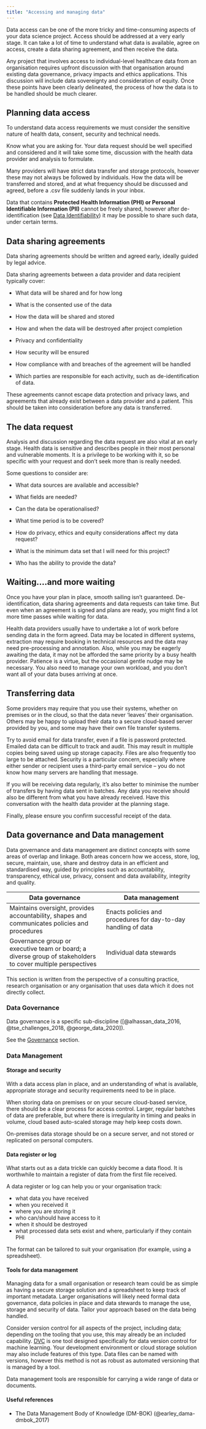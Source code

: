 ```yaml
---
title: "Accessing and managing data"
---
```


Data access can be one of the more tricky and time-consuming aspects of your data science project. Access should be addressed at a very early stage. ​​It can take a lot of time to understand what data is available, agree on access, create a data sharing agreement, and then receive the data.

Any project that involves access to individual-level healthcare data from an organisation requires upfront discussion with that organisation around existing data governance, privacy impacts and ethics applications. This discussion will include data sovereignty and consideration of equity. Once these points have been clearly delineated, the process of how the data is to be handled should be much clearer.

## Planning data access

To understand data access requirements we must consider the sensitive nature of health data, consent, security and technical needs.

Know what you are asking for. Your data request should be well specified and considered and it will take some time, discussion with the health data provider and analysis to formulate.

Many providers will have strict data transfer and storage protocols, however these may not always be followed by individuals. How the data will be transferred and stored, and at what frequency should be discussed and agreed, before a .csv file suddenly lands in your inbox.

Data that contains **Protected Health Information (PHI) or Personal Identifiable Information (PII)** cannot be freely shared, however after de-identification (see [Data Identifiability](data-identifiability.qmd)) it may be possible to share such data, under certain terms.

## Data sharing agreements

:::{.callout-tip}
Data sharing agreements should be written and agreed early, ideally guided by legal advice.
:::

Data sharing agreements between a data provider and data recipient typically cover:

- What data will be shared and for how long

- What is the consented use of the data

- How the data will be shared and stored

- How and when the data will be destroyed after project completion

- Privacy and confidentiality

- How security will be ensured

- How compliance with and breaches of the agreement will be handled

- Which parties are responsible for each activity, such as de-identification of data.

These agreements cannot escape data protection and privacy laws, and agreements that already exist between a data provider and a patient. This should be taken into consideration before any data is transferred.

## The data request

Analysis and discussion regarding the data request are also vital at an early stage. Health data is sensitive and describes people in their most personal and vulnerable moments. It is a privilege to be working with it, so be specific with your request and don't seek more than is really needed.

Some questions to consider are:

- What data sources are available and accessible?

- What fields are needed?

- Can the data be operationalised?

- What time period is to be covered?

- How do privacy, ethics and equity considerations affect my data request?

- What is the minimum data set that I will need for this project?

- Who has the ability to provide the data?

## Waiting....and more waiting

Once you have your plan in place, smooth sailing isn't guaranteed. De-identification, data sharing agreements and data requests can take time. But even when an agreement is signed and plans are ready, you might find a lot more time passes while waiting for data.

Health data providers usually have to undertake a lot of work before sending data in the form agreed. Data may be located in different systems, extraction may require booking in technical resources and the data may need pre-processing and annotation. Also, while you may be eagerly awaiting the data, it may not be afforded the same priority by a busy health provider. Patience is a virtue, but the occasional gentle nudge may be necessary. You also need to manage your own workload, and you don't want all of your data buses arriving at once.

## Transferring data

Some providers may require that you use their systems, whether on premises or in the cloud, so that the data never 'leaves' their organisation. Others may be happy to upload their data to a secure cloud-based server provided by you, and some may have their own file transfer systems.

Try to avoid email for data transfer, even if a file is password protected. Emailed data can be difficult to track and audit. This may result in multiple copies being saved using up storage capacity. Files are also frequently too large to be attached. Security is a particular concern, especially where either sender or recipient uses a third-party email service -- you do not know how many servers are handling that message.

If you will be receiving data regularly, it's also better to minimise the number of transfers by having data sent in batches. Any data you receive should also be different from what you have already received. Have this conversation with the health data provider at the planning stage.

Finally, please ensure you confirm successful receipt of the data.

## Data governance and Data management

Data governance and data management are distinct concepts with some areas of overlap and linkage. Both areas concern how we access, store, log, secure, maintain, use, share and destroy data in an efficient and standardised way, guided by principles such as accountability, transparency, ethical use, privacy, consent and data availability, integrity and quality.

| Data governance | Data management |
|-----------------|-----------------|
| Maintains oversight, provides accountability, shapes and communicates policies and procedures | Enacts policies and procedures for day-to-day handling of data |
| Governance group or executive team or board; a diverse group of stakeholders to cover multiple perspectives | Individual data stewards |

:::{.callout-note}
This section is written from the perspective of a consulting practice, research organisation or any organisation that uses data which it does not directly collect.
:::

### Data Governance

Data governance is a specific sub-discipline ([@alhassan_data_2016, @tse_challenges_2018, @george_data_2020]).

See the [Governance](collaboration.qmd#governance) section.

### Data Management

#### Storage and security

With a data access plan in place, and an understanding of what is available, appropriate storage and security requirements need to be in place.

When storing data on premises or on your secure cloud-based service, there should be a clear process for access control. Larger, regular batches of data are preferable, but where there is irregularity in timing and peaks in volume, cloud based auto-scaled storage may help keep costs down.

On-premises data storage should be on a secure server, and not stored or replicated on personal computers.

#### Data register or log

What starts out as a data trickle can quickly become a data flood. It is worthwhile to maintain a register of data from the first file received.

A data register or log can help you or your organisation track:

- what data you have received
- when you received it
- where you are storing it
- who can/should have access to it
- when it should be destroyed
- what processed data sets exist and where, particularly if they contain PHI

The format can be tailored to suit your organisation (for example, using a spreadsheet).

#### Tools for data management

Managing data for a small organisation or research team could be as simple as having a secure storage solution and a spreadsheet to keep track of important metadata. Larger organisations will likely need formal data governance, data policies in place and data stewards to manage the use, storage and security of data. Tailor your approach based on the data being handled.

Consider version control for all aspects of the project, including data; depending on the tooling that you use, this may already be an included capability. [DVC](https://dvc.org/) is one tool designed specifically for data version control for machine learning. Your development environment or cloud storage solution may also include features of this type. Data files can be named with versions, however this method is not as robust as automated versioning that is managed by a tool.

Data management tools are responsible for carrying a wide range of data or documents.

#### Useful references

* The Data Management Body of Knowledge (DM-BOK) (@earley_dama-dmbok_2017)